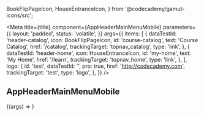   BookFlipPageIcon,
  HouseEntranceIcon,
} from '@codecademy/gamut-icons/src';

<Meta
  title={title}
  component={AppHeaderMainMenuMobile}
  parameters={{
    layout: 'padded',
    status: 'volatile',
  }}
  args={{
    items: [
      {
        dataTestId: 'header-catalog',
        icon: BookFlipPageIcon,
        id: 'course-catalog',
        text: 'Course Catalog',
        href: '/catalog',
        trackingTarget: 'topnav_catalog',
        type: 'link',
      },
      {
        dataTestId: 'header-home',
        icon: HouseEntranceIcon,
        id: 'my-home',
        text: 'My Home',
        href: '/learn',
        trackingTarget: 'topnav_home',
        type: 'link',
      },
    ],
    logo: {
      id: 'test',
      dataTestId: '',
      pro: true,
      href: 'http://codecademy.com',
      trackingTarget: 'test',
      type: 'logo',
    },
  }}
/>

<Props of={AppHeaderMainMenuMobile} />

## AppHeaderMainMenuMobile

<Canvas>
  <Story name="App Header Main Menu Mobile">
    {(args) => <AppHeaderMainMenuMobile {...args} />}
  </Story>
</Canvas>
